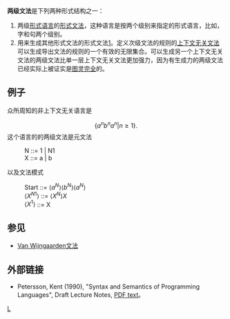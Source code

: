 '''两级文法'''是下列两种形式结构之一：
# 两级[[形式语言|形式语言]]的[[形式文法|形式文法]]，这种语言是按两个级别来指定的形式语言，比如，字和句两个级别。
# 用来生成其他形式文法的形式文法[http://web.cs.wpi.edu/~jshutt/adapt/2level.html]{{Wayback|url=http://web.cs.wpi.edu/~jshutt/adapt/2level.html |date=20170126084126 }}。定义次级文法的规则的[[上下文无关文法|上下文无关文法]]可以生成导出文法的规则的一个有效的无限集合。可以生成另一个上下文无关文法的两级文法比单一层上下文无关文法更加强力，因为有生成力的两级文法已经实际上被证实是[[图灵完全|图灵完全]]的。

==例子==
众所周知的非上下文无关语言是
:<math>\{a^n b^n a^n | n \ge 1\}.</math>
这个语言的的两级文法是元文法
:N ::= 1 | N1
:X ::= a | b
以及文法模式
:Start ::= <math> \langle a^N \rangle\langle b^N \rangle\langle a^N \rangle </math>
:<math> \langle X^{N1} \rangle</math> ::= <math>\langle X^N \rangle X </math>
:<math> \langle X^1 \rangle</math> ::= X

==参见==
*[[Van_Wijngaarden文法|Van Wijngaarden文法]]

==外部链接==
* Petersson, Kent (1990), "Syntax and Semantics of Programming Languages", Draft Lecture Notes, [http://www.cs.chalmers.se/~kentp/proglang.pdf PDF text]{{Wayback|url=http://www.cs.chalmers.se/~kentp/proglang.pdf |date=20070207111006 }}。

[[Category:形式语言|L]]


{{compu-lang-stub}}